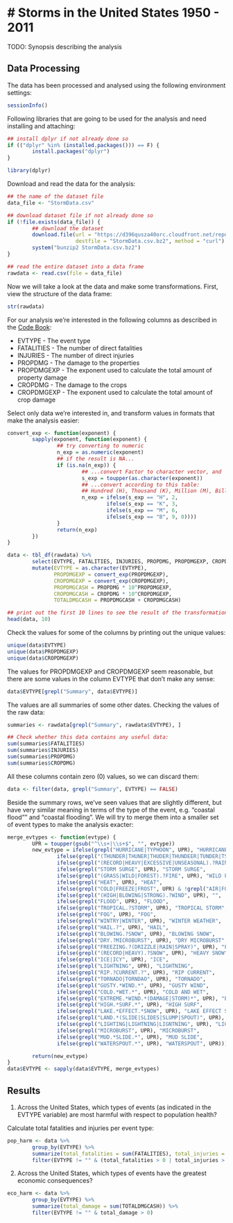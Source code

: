 # Storms in the United States 1950 - 2011
========================================================================================================

TODO: Synopsis describing the analysis

## Data Processing

The data has been processed and analysed using the following environment settings:

```r
sessionInfo()
```

Following libraries that are going to be used for the analysis and need installing and attaching:

```r
## install dplyr if not already done so
if (("dplyr" %in% (installed.packages())) == F) {
        install.packages("dplyr")
}

library(dplyr)
```

Download and read the data for the analysis:

```r
## the name of the dataset file
data_file <- "StormData.csv"

## download dataset file if not already done so
if (!file.exists(data_file)) {
        ## download the dataset
        download.file(url = "https://d396qusza40orc.cloudfront.net/repdata/data/StormData.csv.bz2", 
                      destfile = "StormData.csv.bz2", method = "curl")
        system("bunzip2 StormData.csv.bz2")
}

## read the entire dataset into a data frame
rawdata <- read.csv(file = data_file)
```

Now we will take a look at the data and make some transformations.
First, view the structure of the data frame:

```r
str(rawdata)
```

For our analysis we're interested in the following columns as described in the [Code Book](http://ire.org/media/uploads/files/datalibrary/samplefiles/Storm%20Events/layout08.doc):

- EVTYPE - The event type
- FATALITIES - The number of direct fatalities
- INJURIES - The number of direct injuries
- PROPDMG - The damage to the properties
- PROPDMGEXP - The exponent used to calculate the total amount of property damage
- CROPDMG - The damage to the crops
- CROPDMGEXP - The exponent used to calculate the total amount of crop damage

Select only data we're interested in, and transform values in formats that make the analysis easier:

```r
convert_exp <- function(exponent) {
        sapply(exponent, function(exponent) {
                ## try converting to numeric
                n_exp = as.numeric(exponent)
                ## if the result is NA...
                if (is.na(n_exp)) {
                        ## ...convert Factor to character vector, and
                        s_exp = toupper(as.character(exponent))
                        ## ...convert according to this table:
                        ## Hundred (H), Thousand (K), Million (M), Billion (B)
                        n_exp = ifelse(s_exp == "H", 2,
                                ifelse(s_exp == "K", 3,
                                ifelse(s_exp == "M", 6,
                                ifelse(s_exp == "B", 9, 0))))
                }
                return(n_exp)
        })
}

data <- tbl_df(rawdata) %>%
        select(EVTYPE, FATALITIES, INJURIES, PROPDMG, PROPDMGEXP, CROPDMG, CROPDMGEXP) %>%
        mutate(EVTYPE = as.character(EVTYPE), 
               PROPDMGEXP = convert_exp(PROPDMGEXP), 
               CROPDMGEXP = convert_exp(CROPDMGEXP),
               PROPDMGCASH = PROPDMG * 10^PROPDMGEXP,
               CROPDMGCASH = CROPDMG * 10^CROPDMGEXP,
               TOTALDMGCASH = PROPDMGCASH + CROPDMGCASH)

## print out the first 10 lines to see the result of the transformation above:
head(data, 10)
```

Check the values for some of the columns by printing out the unique values:

```r
unique(data$EVTYPE)
unique(data$PROPDMGEXP)
unique(data$CROPDMGEXP)
```

The values for PROPDMGEXP and CROPDMGEXP seem reasonable, but there are some values in the column EVTYPE that 
don't make any sense:

```r
data$EVTYPE[grepl("Summary", data$EVTYPE)]
```

The values are all summaries of some other dates. Checking the values of the raw data:

```r
summaries <- rawdata[grepl("Summary", rawdata$EVTYPE), ]

## Check whether this data contains any useful data:
sum(summaries$FATALITIES)
sum(summaries$INJURIES)
sum(summaries$PROPDMG)
sum(summaries$CROPDMG)
```

All these columns contain zero (0) values, so we can discard them:

```r
data <- filter(data, grepl("Summary", EVTYPE) == FALSE)
```

Beside the summary rows, we've seen values that are slightly different, but have very similar meaning in terms of the type of the event, e.g. "coastal flood"" and "coastal flooding". We will try to merge them into a smaller set of event types to make the analysis exacter:

```r
merge_evtypes <- function(evtype) {
        UPR = toupper(gsub("^\\s+|\\s+$", "", evtype))
        new_evtype = ifelse(grepl("HURRICANE|TYPHOON", UPR), "HURRICANE",
                ifelse(grepl("(THUNDER|THUNER|THUDER|THUNDEER|TUNDER|TSTM).?", UPR) & !grepl("NON", UPR), "THUNDERSTORM", 
                ifelse(grepl("(RECORD|HEAVY|EXCESSIVE|UNSEASONAL).?RAIN.*", UPR) & !grepl("THUNDERSTORM|TSTM|NON", UPR), "HEAVY RAIN",
                ifelse(grepl("STORM SURGE", UPR), "STORM SURGE", 
                ifelse(grepl("(GRASS|WILD|FOREST).?FIRE", UPR), "WILD FIRE",
                ifelse(grepl("HEAT", UPR), "HEAT", 
                ifelse(grepl("COLD|FREEZE|FROST", UPR) & !grepl("AIR|FOG|WET|SNOW", UPR), "", 
                ifelse(grepl("(HIGH|BLOWING|STRONG).?WIND", UPR), "",
                ifelse(grepl("FLOOD", UPR), "FLOOD",
                ifelse(grepl("TROPICAL.?STORM", UPR), "TROPICAL STORM", 
                ifelse(grepl("FOG", UPR), "FOG",
                ifelse(grepl("WINTRY|WINTER", UPR), "WINTER WEATHER",
                ifelse(grepl("HAIL.?", UPR), "HAIL",
                ifelse(grepl("BLOWING.?SNOW", UPR), "BLOWING SNOW",
                ifelse(grepl("DRY.?MICROBURST", UPR), "DRY MICROBURST",
                ifelse(grepl("FREEZING.?(DRIZZLE|RAIN|SPRAY)", UPR), "FREEZING RAIN",
                ifelse(grepl("(RECORD|HEAVY).?SNOW", UPR), "HEAVY SNOW",
                ifelse(grepl("ICE|ICY", UPR), "ICE",
                ifelse(grepl("LIGHTNING", UPR), "LIGHTNING",
                ifelse(grepl("RIP.?CURRENT.?", UPR), "RIP CURRENT",
                ifelse(grepl("TORNADO|TORNDAO", UPR), "TORNADO",
                ifelse(grepl("GUSTY.*WIND.*", UPR), "GUSTY WIND",
                ifelse(grepl("COLD.*WET.*", UPR), "COLD AND WET",
                ifelse(grepl("EXTREME.*WIND.*(DAMAGE|STORM)*", UPR), "EXTREME WIND",
                ifelse(grepl("HIGH.*SURF.*", UPR), "HIGH SURF",
                ifelse(grepl("LAKE.*EFFECT.*SNOW", UPR), "LAKE EFFECT SNOW",
                ifelse(grepl("LAND.*(SLIDE|SLIDES|SLUMP|SPOUT)", UPR), "LAND SLIDE",
                ifelse(grepl("LIGHTING|LIGHTNING|LIGNTNING", UPR), "LIGHTNING",
                ifelse(grepl("MICROBURST", UPR), "MICROBURST",
                ifelse(grepl("MUD.*SLIDE.*", UPR), "MUD SLIDE",
                ifelse(grepl("WATERSPOUT.*", UPR), "WATERSPOUT", UPR)))))))))))))))))))))))))))))))

        return(new_evtype)
}
data$EVTYPE <- sapply(data$EVTYPE, merge_evtypes)
```


## Results

1. Across the United States, which types of events (as indicated in the EVTYPE variable) are most harmful with respect to population health?  

Calculate total fatalities and injuries per event type:

```r
pop_harm <- data %>%
        group_by(EVTYPE) %>%
        summarize(total_fatalities = sum(FATALITIES), total_injuries = sum(INJURIES)) %>%
        filter(EVTYPE != "" & (total_fatalities > 0 | total_injuries > 0))
```


2. Across the United States, which types of events have the greatest economic consequences?  
 
```r
eco_harm <- data %>%
        group_by(EVTYPE) %>%
        summarize(total_damage = sum(TOTALDMGCASH)) %>%
        filter(EVTYPE != "" & total_damage > 0)
```









